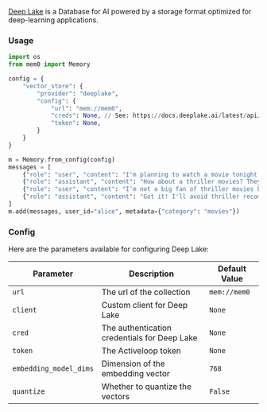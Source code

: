 [Deep Lake](https://www.deeplake.ai/) is a Database for AI powered by a storage format optimized for deep-learning applications.

### Usage

```python
import os
from mem0 import Memory

config = {
    "vector_store": {
        "provider": "deeplake",
        "config": {
            "url": "mem://mem0",
            "creds": None, // See: https://docs.deeplake.ai/latest/api/dataset/
            "token": None,
        }
    }
}

m = Memory.from_config(config)
messages = [
    {"role": "user", "content": "I'm planning to watch a movie tonight. Any recommendations?"},
    {"role": "assistant", "content": "How about a thriller movies? They can be quite engaging."},
    {"role": "user", "content": "I’m not a big fan of thriller movies but I love sci-fi movies."},
    {"role": "assistant", "content": "Got it! I'll avoid thriller recommendations and suggest sci-fi movies in the future."}
]
m.add(messages, user_id="alice", metadata={"category": "movies"})
```

### Config

Here are the parameters available for configuring Deep Lake:

| Parameter | Description | Default Value |
| --- | --- | --- |
| `url` | The url of the collection | `mem://mem0` |
| `client` | Custom client for Deep Lake | `None` |
| `cred` | The authentication credentials for Deep Lake | `None` |
| `token` | The Activeloop token | `None` |
| `embedding_model_dims` | Dimension of the embedding vector | `768` |
| `quantize` | Whether to quantize the vectors | `False` |
